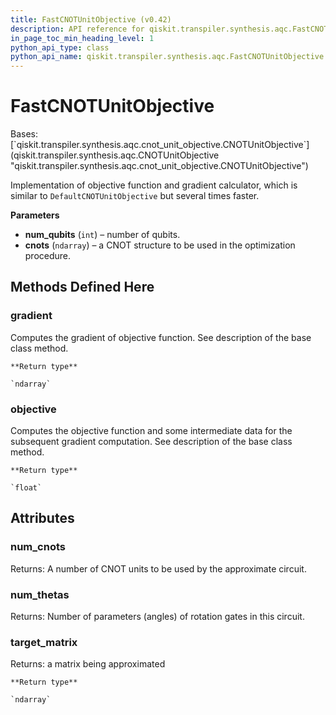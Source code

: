 ```yaml
---
title: FastCNOTUnitObjective (v0.42)
description: API reference for qiskit.transpiler.synthesis.aqc.FastCNOTUnitObjective in qiskit v0.42
in_page_toc_min_heading_level: 1
python_api_type: class
python_api_name: qiskit.transpiler.synthesis.aqc.FastCNOTUnitObjective
---
```


# FastCNOTUnitObjective

<Class id="qiskit.transpiler.synthesis.aqc.FastCNOTUnitObjective" isDedicatedPage={true} github="https://github.com/qiskit/qiskit/tree/stable/0.23/qiskit/transpiler/synthesis/aqc/fast_gradient/fast_gradient.py" signature="FastCNOTUnitObjective(num_qubits, cnots)" modifiers="class">
  Bases: [`qiskit.transpiler.synthesis.aqc.cnot_unit_objective.CNOTUnitObjective`](qiskit.transpiler.synthesis.aqc.CNOTUnitObjective "qiskit.transpiler.synthesis.aqc.cnot_unit_objective.CNOTUnitObjective")

  Implementation of objective function and gradient calculator, which is similar to `DefaultCNOTUnitObjective` but several times faster.

  **Parameters**

  *   **num\_qubits** (`int`) – number of qubits.
  *   **cnots** (`ndarray`) – a CNOT structure to be used in the optimization procedure.

  ## Methods Defined Here

  <span id="qiskit-transpiler-synthesis-aqc-fastcnotunitobjective-gradient" />

  ### gradient

  <Function id="qiskit.transpiler.synthesis.aqc.FastCNOTUnitObjective.gradient" signature="FastCNOTUnitObjective.gradient(param_values)">
    Computes the gradient of objective function. See description of the base class method.

    **Return type**

    `ndarray`
  </Function>

  <span id="qiskit-transpiler-synthesis-aqc-fastcnotunitobjective-objective" />

  ### objective

  <Function id="qiskit.transpiler.synthesis.aqc.FastCNOTUnitObjective.objective" signature="FastCNOTUnitObjective.objective(param_values)">
    Computes the objective function and some intermediate data for the subsequent gradient computation. See description of the base class method.

    **Return type**

    `float`
  </Function>

  ## Attributes

  ### num\_cnots

  <Attribute id="qiskit.transpiler.synthesis.aqc.FastCNOTUnitObjective.num_cnots">
    Returns: A number of CNOT units to be used by the approximate circuit.
  </Attribute>

  ### num\_thetas

  <Attribute id="qiskit.transpiler.synthesis.aqc.FastCNOTUnitObjective.num_thetas">
    Returns: Number of parameters (angles) of rotation gates in this circuit.
  </Attribute>

  ### target\_matrix

  <Attribute id="qiskit.transpiler.synthesis.aqc.FastCNOTUnitObjective.target_matrix">
    Returns: a matrix being approximated

    **Return type**

    `ndarray`
  </Attribute>
</Class>

